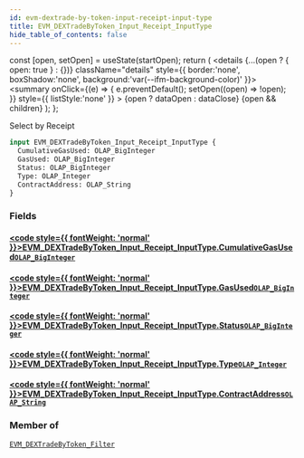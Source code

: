 ```yaml
---
id: evm-dextrade-by-token-input-receipt-input-type
title: EVM_DEXTradeByToken_Input_Receipt_InputType
hide_table_of_contents: false
---
```







  const [open, setOpen] = useState(startOpen);
  return (
    <details {...(open ? { open: true } : {})} className="details" style={{ border:'none', boxShadow:'none', background:'var(--ifm-background-color)' }}>
      <summary
        onClick={(e) => {
          e.preventDefault();
          setOpen((open) => !open);
        }}
        style={{ listStyle:'none' }}
      >
      {open ? dataOpen : dataClose}
      </summary>
      {open && children}
    </details>
  );
};




Select by Receipt


```graphql
input EVM_DEXTradeByToken_Input_Receipt_InputType {
  CumulativeGasUsed: OLAP_BigInteger
  GasUsed: OLAP_BigInteger
  Status: OLAP_BigInteger
  Type: OLAP_Integer
  ContractAddress: OLAP_String
}
```




### Fields

#### [<code style={{ fontWeight: 'normal' }}>EVM_DEXTradeByToken_Input_Receipt_InputType.<b>CumulativeGasUsed</b></code>](#)<Bullet />[`OLAP_BigInteger`](/docs/graphql-reference/inputs/olap-big-integer) <Badge class="secondary" text="input"/>
> 
> 

#### [<code style={{ fontWeight: 'normal' }}>EVM_DEXTradeByToken_Input_Receipt_InputType.<b>GasUsed</b></code>](#)<Bullet />[`OLAP_BigInteger`](/docs/graphql-reference/inputs/olap-big-integer) <Badge class="secondary" text="input"/>
> 
> 

#### [<code style={{ fontWeight: 'normal' }}>EVM_DEXTradeByToken_Input_Receipt_InputType.<b>Status</b></code>](#)<Bullet />[`OLAP_BigInteger`](/docs/graphql-reference/inputs/olap-big-integer) <Badge class="secondary" text="input"/>
> 
> 

#### [<code style={{ fontWeight: 'normal' }}>EVM_DEXTradeByToken_Input_Receipt_InputType.<b>Type</b></code>](#)<Bullet />[`OLAP_Integer`](/docs/graphql-reference/inputs/olap-integer) <Badge class="secondary" text="input"/>
> 
> 

#### [<code style={{ fontWeight: 'normal' }}>EVM_DEXTradeByToken_Input_Receipt_InputType.<b>ContractAddress</b></code>](#)<Bullet />[`OLAP_String`](/docs/graphql-reference/inputs/olap-string) <Badge class="secondary" text="input"/>
> 
> 



### Member of

[`EVM_DEXTradeByToken_Filter`](/docs/graphql-reference/inputs/evm-dextrade-by-token-filter)  <Badge class="secondary" text="input"/>

